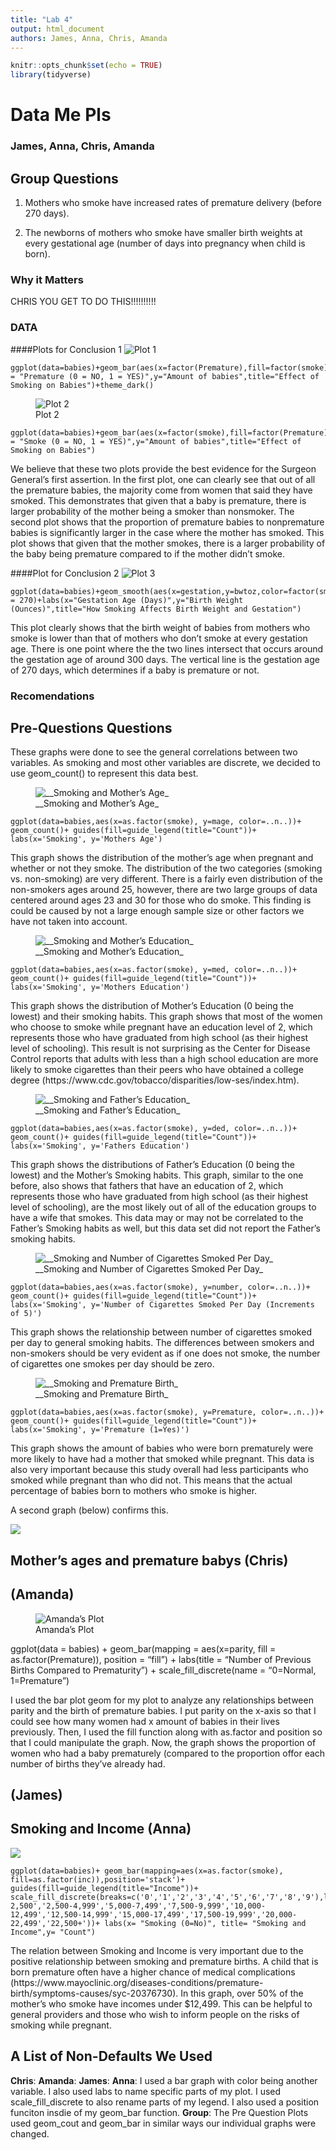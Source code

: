 ---
title: "Lab 4"
output: html_document
authors: James, Anna, Chris, Amanda
---

```{r setup, include=FALSE}
knitr::opts_chunk$set(echo = TRUE)
library(tidyverse)
```
# Data Me Pls
### James, Anna, Chris, Amanda

## Group Questions
1. Mothers who smoke have increased rates of premature delivery (before 270 days).

2. The newborns of mothers who smoke have smaller birth weights at every gestational age (number of days into pregnancy when child is born).

### Why it Matters
CHRIS YOU GET TO DO THIS!!!!!!!!!!

### DATA
####Plots for Conclusion 1
![Plot 1](graphs_q1/babies_vs_premature.png)

```
ggplot(data=babies)+geom_bar(aes(x=factor(Premature),fill=factor(smoke)),position="dodge")+labs(x = "Premature (0 = NO, 1 = YES)",y="Amount of babies",title="Effect of Smoking on Babies")+theme_dark()
```

![Plot 2](graphs_q1/babies_vs_smoking.png)

```
ggplot(data=babies)+geom_bar(aes(x=factor(smoke),fill=factor(Premature)),position="dodge")+labs(x = "Smoke (0 = NO, 1 = YES)",y="Amount of babies",title="Effect of Smoking on Babies")
```

We believe that these two plots provide the best evidence for the Surgeon General's first assertion. In the first plot, one can clearly see that out of all the premature babies, the majority come from women that said they have smoked. This demonstrates that given that a baby is premature, there is larger probability of the mother being a smoker than nonsmoker. The second plot shows that the proportion of premature babies to nonpremature babies is significantly larger in the case where the mother has smoked. This plot shows that given that the mother smokes, there is a larger probability of the baby being premature compared to if the mother didn't smoke. 

####Plot for Conclusion 2
![Plot 3](graphs_q2/weight_age_smoking.png)

```
ggplot(data=babies)+geom_smooth(aes(x=gestation,y=bwtoz,color=factor(smoke)),se=FALSE)+geom_vline(xintercept = 270)+labs(x="Gestation Age (Days)",y="Birth Weight (Ounces)",title="How Smoking Affects Birth Weight and Gestation")
```

This plot clearly shows that the birth weight of babies from mothers who smoke is lower than that of mothers who don't smoke at every gestation age. There is one point where the the two lines intersect that occurs around the gestation age of around 300 days. The vertical line is the gestation age of 270 days, which determines if a baby is premature or not. 

### Recomendations

## Pre-Questions Questions
These graphs were done to see the general correlations between two variables. As smoking and most other variables are discrete, we decided to use geom_count() to represent this data best.

![__Smoking and Mother's Age_](pre question/Pre Plot 2.png)
```
ggplot(data=babies,aes(x=as.factor(smoke), y=mage, color=..n..))+ geom_count()+ guides(fill=guide_legend(title="Count"))+ labs(x='Smoking', y='Mothers Age')
```
This graph shows the distribution of the mother's age when pregnant and whether or not they smoke. The distribution of the two categories (smoking vs. non-smoking) are very different. There is a fairly even distribution of the non-smokers ages around 25, however, there are two large groups of data centered around ages 23 and 30 for those who do smoke. This finding is could be caused by not a large enough sample size or other factors we have not taken into account.

![__Smoking and Mother's Education_](pre question/Pre Plot 1.png)
```
ggplot(data=babies,aes(x=as.factor(smoke), y=med, color=..n..))+ geom_count()+ guides(fill=guide_legend(title="Count"))+ labs(x='Smoking', y='Mothers Education')
```
This graph shows the distribution of Mother's Education (0 being the lowest) and their smoking habits. This graph shows that most of the women who choose to smoke while pregnant have an education level of 2, which represents those who have graduated from high school (as their highest level of schooling). This result is not surprising as the Center for Disease Control reports that adults with less than a high school education are more likely to smoke cigarettes than their peers who have obtained a college degree (https://www.cdc.gov/tobacco/disparities/low-ses/index.htm).

![__Smoking and Father's Education_](pre question/Pre Plot 3.png)
```
ggplot(data=babies,aes(x=as.factor(smoke), y=ded, color=..n..))+ geom_count()+ guides(fill=guide_legend(title="Count"))+ labs(x='Smoking', y='Fathers Education')
```
This graph shows the distributions of Father's Education (0 being the lowest) and the Mother's Smoking habits. This graph, similar to the one before, also shows that fathers that have an education of 2, which represents those who have graduated from high school (as their highest level of schooling), are the most likely out of all of the education groups to have a wife that smokes. This data may or may not be correlated to the Father's Smoking habits as well, but this data set did not report the Father's smoking habits.

![__Smoking and Number of Cigarettes Smoked Per Day_](pre question/Pre Plot 5.png)
```
ggplot(data=babies,aes(x=as.factor(smoke), y=number, color=..n..))+ geom_count()+ guides(fill=guide_legend(title="Count"))+ labs(x='Smoking', y='Number of Cigarettes Smoked Per Day (Increments of 5)')
```
This graph shows the relationship between number of cigarettes smoked per day to general smoking habits. The differences between smokers and non-smokers should be very evident as if one does not smoke, the number of cigarettes one smokes per day should be zero.

![__Smoking and Premature Birth_](pre question/Pre Plot 6.png)
```
ggplot(data=babies,aes(x=as.factor(smoke), y=Premature, color=..n..))+ geom_count()+ guides(fill=guide_legend(title="Count"))+ labs(x='Smoking', y='Premature (1=Yes)')
```
This graph shows the amount of babies who were born prematurely were more likely to have had a mother that smoked while pregnant. This data is also very important because this study overall had less participants who smoked while pregnant than who did not. This means that the actual percentage of babies born to mothers who smoke is higher.

A second graph (below) confirms this. 

![](pre question/Pre Plot 7.png)

## Mother's ages and premature babys (Chris)

## (Amanda)
![Amanda's Plot](AmandaParity.png) 

ggplot(data = babies) + geom_bar(mapping = aes(x=parity, fill = as.factor(Premature)), position = "fill")
 + labs(title = "Number of Previous Births Compared to Prematurity") + scale_fill_discrete(name = "0=Normal, 1=Premature")

I used the bar plot geom for my plot to analyze any relationships between parity and the birth of premature babies. 
I put parity on the x-axis so that I could see how many women had x amount of babies in their lives previously. Then, 
I used the fill function along with as.factor and position so that I could manipulate the graph. Now, the graph shows the
proportion of women who had a baby prematurely (compared to the proportion offor each number of births they've already had. 

## (James)

## Smoking and Income (Anna)
![](plots/Anna's plot.png)

```
ggplot(data=babies)+ geom_bar(mapping=aes(x=as.factor(smoke), fill=as.factor(inc)),position='stack')+ guides(fill=guide_legend(title="Income"))+ scale_fill_discrete(breaks=c('0','1','2','3','4','5','6','7','8','9'),labels=c('Under 2,500','2,500-4,999','5,000-7,499','7,500-9,999','10,000-12,499','12,500-14,999','15,000-17,499','17,500-19,999','20,000-22,499','22,500+'))+ labs(x= "Smoking (0=No)", title= "Smoking and Income",y= "Count")
```
The relation between Smoking and Income is very important due to the positive relationship between smoking and premature births. A child that is born premature often have a higher chance of medical complications (https://www.mayoclinic.org/diseases-conditions/premature-birth/symptoms-causes/syc-20376730). In this graph, over 50% of the mother's who smoke have incomes under $12,499. This can be helpful to general providers and those who wish to inform people on the risks of smoking while pregnant.

## A List of Non-Defaults We Used
__Chris__:
__Amanda__:
__James__:
__Anna__: I used a bar graph with color being another variable. I also used labs to name specific parts of my plot. I used scale_fill_discrete to also rename parts of my legend. I also used a position funciton insdie of my geom_bar function.
__Group__: The Pre Question Plots used geom_cout and geom_bar in similar ways our individual graphs were changed.
 
